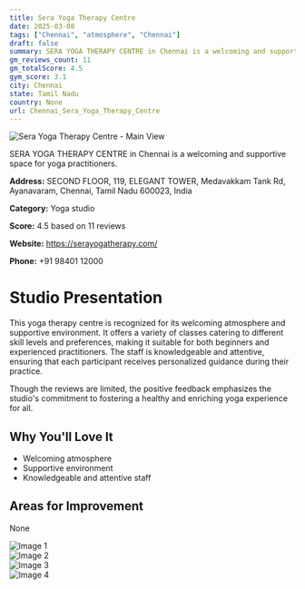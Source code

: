 ```yaml
---
title: Sera Yoga Therapy Centre
date: 2025-03-08
tags: ["Chennai", "atmosphere", "Chennai"]  
draft: false
summary: SERA YOGA THERAPY CENTRE in Chennai is a welcoming and supportive space for yoga practitioners.
gm_reviews_count: 11
gm_totalScore: 4.5
gym_score: 3.1
city: Chennai
state: Tamil Nadu
country: None
url: Chennai_Sera_Yoga_Therapy_Centre
---
```


<div className="aspect-[16/9] relative my-8">
  <img 
    src="https://lh5.googleusercontent.com/p/AF1QipMAQROzdSaKaQKTEsWakXZd0btWgNumPPx0S7dj=w1920-h1080-k-no"
    alt="Sera Yoga Therapy Centre - Main View"
    className="object-cover absolute inset-0 w-full h-full rounded-lg"
  />
</div>

SERA YOGA THERAPY CENTRE in Chennai is a welcoming and supportive space for yoga practitioners.

**Address:** SECOND FLOOR, 119, ELEGANT TOWER, Medavakkam Tank Rd, Ayanavaram, Chennai, Tamil Nadu 600023, India

**Category:** Yoga studio

**Score:** 4.5 based on 11 reviews

**Website:** https://serayogatherapy.com/

**Phone:** +91 98401 12000

# Studio Presentation

This yoga therapy centre is recognized for its welcoming atmosphere and supportive environment. It offers a variety of classes catering to different skill levels and preferences, making it suitable for both beginners and experienced practitioners. The staff is knowledgeable and attentive, ensuring that each participant receives personalized guidance during their practice.

Though the reviews are limited, the positive feedback emphasizes the studio's commitment to fostering a healthy and enriching yoga experience for all.

## Why You'll Love It

- Welcoming atmosphere
- Supportive environment
- Knowledgeable and attentive staff

## Areas for Improvement

None

<div className="grid grid-cols-1 xl:grid-cols-2 gap-4 my-8">
<div className="aspect-[4/3] relative"><img src="https://lh5.googleusercontent.com/p/AF1QipM3qgw4EefJg2opClJ8PEZQ_0za7oBLUKtzD5YQ=w1920-h1080-k-no" alt="Image 1" className="object-cover absolute inset-0 w-full h-full rounded-lg" /></div>
<div className="aspect-[4/3] relative"><img src="https://lh5.googleusercontent.com/p/AF1QipNUP9NBv9GMRw2oi0qISIyUB56152ykLdTo8U4S=w1920-h1080-k-no" alt="Image 2" className="object-cover absolute inset-0 w-full h-full rounded-lg" /></div>
<div className="aspect-[4/3] relative"><img src="https://streetviewpixels-pa.googleapis.com/v1/thumbnail?panoid=WWfiL_oXaXQMkOyDS7q98Q&cb_client=maps_sv.tactile.gps&w=203&h=100&yaw=49.530807&pitch=0&thumbfov=100" alt="Image 3" className="object-cover absolute inset-0 w-full h-full rounded-lg" /></div>
<div className="aspect-[4/3] relative"><img src="https://lh5.googleusercontent.com/p/AF1QipMAQROzdSaKaQKTEsWakXZd0btWgNumPPx0S7dj=w1920-h1080-k-no" alt="Image 4" className="object-cover absolute inset-0 w-full h-full rounded-lg" /></div>
</div>